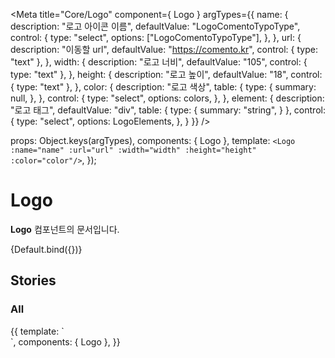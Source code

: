
<Meta
  title="Core/Logo"
  component={ Logo }
  argTypes={{
    name: {
      description: "로고 아이콘 이름",
      defaultValue: "LogoComentoTypoType",
      control: {
        type: "select",
        options: ["LogoComentoTypoType"],
      },
    },
    url: {
      description: "이동할 url",
      defaultValue: "https://comento.kr",
      control: { type: "text" },
    },
    width: {
      description: "로고 너비",
      defaultValue: "105",
      control: { type: "text" },
    },
    height: {
      description: "로고 높이",
      defaultValue: "18",
      control: { type: "text" },
    },
    color: {
      description: "로고 색상",
      table: {
        type: {
          summary: null,
        },
      },
      control: {
        type: "select",
        options: colors,
      },
    },
    element: {
      description: "로고 태그",
      defaultValue: "div",
      table: {
        type: {
          summary: "string",
        }
      },
      control: {
        type: "select",
        options: LogoElements,
      },
    }
  }}
/>

  props: Object.keys(argTypes),
  components: { Logo },
  template:
    `<Logo :name="name" :url="url" :width="width" :height="height" :color="color"/>`,
});

# Logo

**Logo** 컴포넌트의 문서입니다.

<Story name="Default" height="100px">
  {Default.bind({})}
</Story>

<ArgsTable story="Default" />

## Stories
### All
<Canvas>
    <Story name="All" height="100px">
        {{
            template: `
                <div>
                  <Logo color="primary" class="p-14" />
                  <Logo color="#353535" class="p-14"  />
                  <div style="background: rgba(18, 109, 93, 0.7);" class="d-inline-block p-14">
                    <Logo color="white"  />
                  </div>
                </div>
        `,
            components: { Logo },
        }}
    </Story>
</Canvas>
